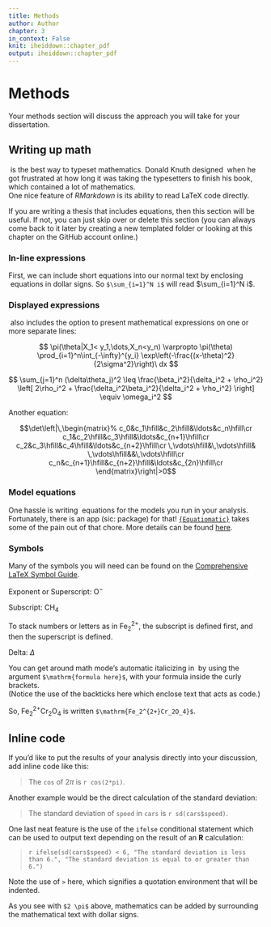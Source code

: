 ```yaml
---
title: Methods
author: Author
chapter: 3
in_context: False
knit: iheiddown::chapter_pdf
output: iheiddown::chapter_pdf
---
```


\setcounter{chapter}{2}
# Methods {#methods}

Your methods section will discuss the approach you will take for your dissertation.

## Writing up math

\TeX\ is the best way to typeset mathematics. 
Donald Knuth designed \TeX\ when he got frustrated at how long it was taking the typesetters to finish his book, 
which contained a lot of mathematics.  
One nice feature of _RMarkdown_ is its ability to read LaTeX code directly.

If you are writing a thesis that includes equations, then this section will be useful.
If not, you can just skip over or delete this section 
(you can always come back to it later by creating a new templated folder or looking at this chapter on the GitHub account online.)

### In-line expressions

First, we can include short equations into our normal text by enclosing \LaTeX\ equations in dollar signs. 
So `$\sum_{i=1}^N i$` will read $\sum_{i=1}^N i$.

### Displayed expressions

\LaTeX\ also includes the option to present mathematical expressions on one or more separate lines:

$$
\pi(\theta|X_1< y_1,\dots,X_n<y_n) \varpropto \pi(\theta) \prod_{i=1}^n\int_{-\infty}^{y_i}
   \exp\left(-\frac{(x-\theta)^2}{2\sigma^2}\right)\ dx
$$


$$
\sum_{j=1}^n (\delta\theta_j)^2 \leq \frac{\beta_i^2}{\delta_i^2 + \rho_i^2}
\left[ 2\rho_i^2 + \frac{\delta_i^2\beta_i^2}{\delta_i^2 + \rho_i^2} \right] \equiv \omega_i^2
$$

Another equation:

$$\det\left|\,\begin{matrix}%
c_0&c_1\hfill&c_2\hfill&\ldots&c_n\hfill\cr
c_1&c_2\hfill&c_3\hfill&\ldots&c_{n+1}\hfill\cr
c_2&c_3\hfill&c_4\hfill&\ldots&c_{n+2}\hfill\cr
\,\vdots\hfill&\,\vdots\hfill&
  \,\vdots\hfill&&\,\vdots\hfill\cr
c_n&c_{n+1}\hfill&c_{n+2}\hfill&\ldots&c_{2n}\hfill\cr
\end{matrix}\right|>0$$


### Model equations

One hassle is writing \LaTeX\ equations for the models you run in your analysis.
Fortunately, there is an app (sic: package) for that!
[`{Equatiomatic}`](https://github.com/datalorax/equatiomatic) takes some of the pain out of that chore.
More details can be found [here](https://datalorax.github.io/equatiomatic/articles/intro-equatiomatic.html#other-models-1).

### Symbols

Many of the symbols you will need can be found on the [Comprehensive LaTeX Symbol Guide](https://mirror.utexas.edu/ctan/info/symbols/comprehensive/symbols-letter.pdf).

\noindent Exponent or Superscript: $\mathrm{O^-}$

\noindent Subscript: $\mathrm{CH_4}$

To stack numbers or letters as in $\mathrm{Fe_2^{2+}}$, the subscript is defined first, and then the superscript is defined.

\noindent Delta: $\Delta$

<!--
The \noindent command does what you'd expect:  
it forces the current line/paragraph to not indent. 
This was done here to match the format of the LaTeX thesis PDF.
-->

You can get around math mode's automatic italicizing in \LaTeX\ by using the argument `$\mathrm{formula here}$`, 
with your formula inside the curly brackets.  
(Notice the use of the backticks here which enclose text that acts as code.)

So, $\mathrm{Fe_2^{2+}Cr_2O_4}$ is written `$\mathrm{Fe_2^{2+}Cr_2O_4}$`.

## Inline code

If you'd like to put the results of your analysis directly into your discussion, add inline code like this:

> The `cos` of $2 \pi$ is `r cos(2*pi)`. 

Another example would be the direct calculation of the standard deviation:

> The standard deviation of `speed` in `cars` is `r sd(cars$speed)`.

One last neat feature is the use of the `ifelse` conditional statement which can be used to output text depending on the result of an **R** calculation:

> `r ifelse(sd(cars$speed) < 6, "The standard deviation is less than 6.", "The standard deviation is equal to or greater than 6.")`

Note the use of `>` here, which signifies a quotation environment that will be indented.

As you see with `$2 \pi$` above, mathematics can be added by surrounding the mathematical text with dollar signs.

